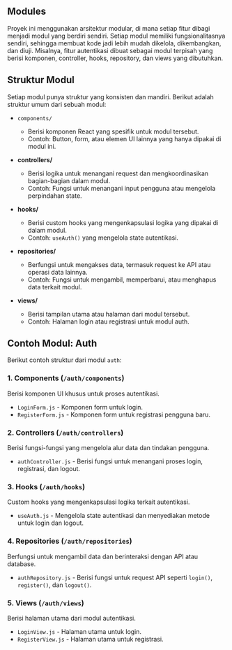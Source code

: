 ## Modules

Proyek ini menggunakan arsitektur modular, di mana setiap fitur dibagi menjadi modul yang berdiri sendiri. Setiap modul memiliki fungsionalitasnya sendiri, sehingga membuat kode jadi lebih mudah dikelola, dikembangkan, dan diuji. Misalnya, fitur autentikasi dibuat sebagai modul terpisah yang berisi komponen, controller, hooks, repository, dan views yang dibutuhkan.

## Struktur Modul

Setiap modul punya struktur yang konsisten dan mandiri. Berikut adalah struktur umum dari sebuah modul:

-   `components/`

    -   Berisi komponen React yang spesifik untuk modul tersebut.
    -   Contoh: Button, form, atau elemen UI lainnya yang hanya dipakai di modul ini.

-   **controllers/**

    -   Berisi logika untuk menangani request dan mengkoordinasikan bagian-bagian dalam modul.
    -   Contoh: Fungsi untuk menangani input pengguna atau mengelola perpindahan state.

-   **hooks/**

    -   Berisi custom hooks yang mengenkapsulasi logika yang dipakai di dalam modul.
    -   Contoh: `useAuth()` yang mengelola state autentikasi.

-   **repositories/**

    -   Berfungsi untuk mengakses data, termasuk request ke API atau operasi data lainnya.
    -   Contoh: Fungsi untuk mengambil, memperbarui, atau menghapus data terkait modul.

-   **views/**
    -   Berisi tampilan utama atau halaman dari modul tersebut.
    -   Contoh: Halaman login atau registrasi untuk modul auth.

## Contoh Modul: Auth

Berikut contoh struktur dari modul `auth`:

### 1. Components (`/auth/components`)

Berisi komponen UI khusus untuk proses autentikasi.

-   `LoginForm.js` - Komponen form untuk login.
-   `RegisterForm.js` - Komponen form untuk registrasi pengguna baru.

### 2. Controllers (`/auth/controllers`)

Berisi fungsi-fungsi yang mengelola alur data dan tindakan pengguna.

-   `authController.js` - Berisi fungsi untuk menangani proses login, registrasi, dan logout.

### 3. Hooks (`/auth/hooks`)

Custom hooks yang mengenkapsulasi logika terkait autentikasi.

-   `useAuth.js` - Mengelola state autentikasi dan menyediakan metode untuk login dan logout.

### 4. Repositories (`/auth/repositories`)

Berfungsi untuk mengambil data dan berinteraksi dengan API atau database.

-   `authRepository.js` - Berisi fungsi untuk request API seperti `login()`, `register()`, dan `logout()`.

### 5. Views (`/auth/views`)

Berisi halaman utama dari modul autentikasi.

-   `LoginView.js` - Halaman utama untuk login.
-   `RegisterView.js` - Halaman utama untuk registrasi.
